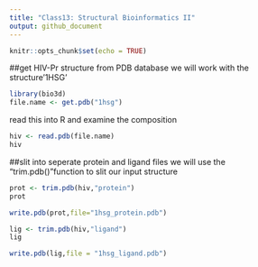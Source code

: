 ```yaml
---
title: "Class13: Structural Bioinformatics II"
output: github_document
---
```


```r
knitr::opts_chunk$set(echo = TRUE)
```

##get HIV-Pr structure from PDB database
we will work with the structure'1HSG'
```r
library(bio3d)
file.name <- get.pdb("1hsg")
```

read this into R and examine the composition

```r
hiv <- read.pdb(file.name)
hiv
```


##slit into seperate protein and ligand files
we will use the "trim.pdb()"function to slit our input structure

```r
prot <- trim.pdb(hiv,"protein")
prot
```

```r
write.pdb(prot,file="1hsg_protein.pdb")
```

```r
lig <- trim.pdb(hiv,"ligand")
lig
```

```r
write.pdb(lig,file = "1hsg_ligand.pdb")
```


